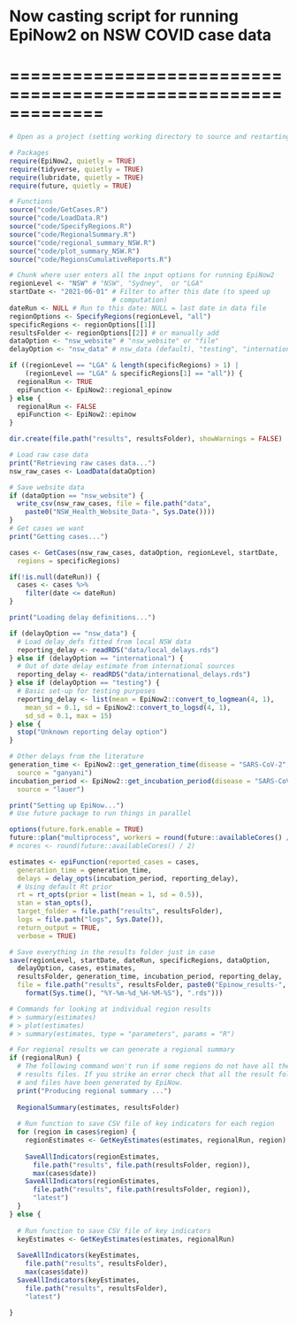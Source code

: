 # Now casting script for running EpiNow2 on NSW COVID case data
# =============================================================

```r
# Open as a project (setting working directory to source and restarting R)

# Packages
require(EpiNow2, quietly = TRUE)
require(tidyverse, quietly = TRUE)
require(lubridate, quietly = TRUE)
require(future, quietly = TRUE)

# Functions 
source("code/GetCases.R")
source("code/LoadData.R")
source("code/SpecifyRegions.R")
source("code/RegionalSummary.R")
source("code/regional_summary_NSW.R")
source("code/plot_summary_NSW.R")
source("code/RegionsCumulativeReports.R")
```

```r
# Chunk where user enters all the input options for running EpiNow2
regionLevel <- "NSW" # "NSW", "Sydney",  or "LGA"
startDate <- "2021-06-01" # Filter to after this date (to speed up 
                          # computation)
dateRun <- NULL # Run to this date: NULL = last date in data file
regionOptions <- SpecifyRegions(regionLevel, "all") 
specificRegions <- regionOptions[[1]]
resultsFolder <- regionOptions[[2]] # or manually add
dataOption <- "nsw_website" # "nsw_website" or "file"
delayOption <- "nsw_data" # nsw_data (default), "testing", "international"
```

```r
if ((regionLevel == "LGA" & length(specificRegions) > 1) |
    (regionLevel == "LGA" & specificRegions[1] == "all")) {
  regionalRun <- TRUE
  epiFunction <- EpiNow2::regional_epinow
} else {
  regionalRun <- FALSE
  epiFunction <- EpiNow2::epinow
}

dir.create(file.path("results", resultsFolder), showWarnings = FALSE)
```

```r
# Load raw case data 
print("Retrieving raw cases data...")
nsw_raw_cases <- LoadData(dataOption)

# Save website data
if (dataOption == "nsw_website") {
  write_csv(nsw_raw_cases, file = file.path("data", 
    paste0("NSW_Health_Website_Data-", Sys.Date())))
}
# Get cases we want 
print("Getting cases...")

cases <- GetCases(nsw_raw_cases, dataOption, regionLevel, startDate, 
  regions = specificRegions) 

if(!is.null(dateRun)) {
  cases <- cases %>% 
    filter(date <= dateRun)
}

```

```r
print("Loading delay definitions...")

if (delayOption == "nsw_data") {
  # Load delay_defs fitted from local NSW data
  reporting_delay <- readRDS("data/local_delays.rds")
} else if (delayOption == "international") {
  # Out of date delay estimate from international sources
  reporting_delay <- readRDS("data/international_delays.rds")
} else if (delayOption == "testing") {
  # Basic set-up for testing purposes
  reporting_delay <- list(mean = EpiNow2::convert_to_logmean(4, 1),
    mean_sd = 0.1, sd = EpiNow2::convert_to_logsd(4, 1),
    sd_sd = 0.1, max = 15)
} else {
  stop("Unknown reporting delay option")
}

# Other delays from the literature
generation_time <- EpiNow2::get_generation_time(disease = "SARS-CoV-2", 
  source = "ganyani")
incubation_period <- EpiNow2::get_incubation_period(disease = "SARS-CoV-2", 
  source = "lauer")
```

```r
print("Setting up EpiNow...")
# Use future package to run things in parallel

options(future.fork.enable = TRUE)
future::plan("multiprocess", workers = round(future::availableCores() / 2))
# ncores <- round(future::availableCores() / 2)
```

```r
estimates <- epiFunction(reported_cases = cases, 
  generation_time = generation_time,
  delays = delay_opts(incubation_period, reporting_delay),
  # Using default Rt prior
  rt = rt_opts(prior = list(mean = 1, sd = 0.5)),
  stan = stan_opts(),
  target_folder = file.path("results", resultsFolder),
  logs = file.path("logs", Sys.Date()),
  return_output = TRUE, 
  verbose = TRUE)

# Save everything in the results folder just in case
save(regionLevel, startDate, dateRun, specificRegions, dataOption, 
  delayOption, cases, estimates,
  resultsFolder, generation_time, incubation_period, reporting_delay,
  file = file.path("results", resultsFolder, paste0("Epinow_results-", 
    format(Sys.time(), "%Y-%m-%d_%H-%M-%S"), ".rds")))
```

```r
# Commands for looking at individual region results
# > summary(estimates)
# > plot(estimates)
# > summary(estimates, type = "parameters", params = "R")

# For regional results we can generate a regional summary
if (regionalRun) {
  # The following command won't run if some regions do not have all the 
  # results files. If you strike an error check that all the result folders 
  # and files have been generated by EpiNow. 
  print("Producing regional summary ...")
  
  RegionalSummary(estimates, resultsFolder) 
  
  # Run function to save CSV file of key indicators for each region
  for (region in cases$region) {
    regionEstimates <- GetKeyEstimates(estimates, regionalRun, region)
    
    SaveAllIndicators(regionEstimates, 
      file.path("results", file.path(resultsFolder, region)),
      max(cases$date))
    SaveAllIndicators(regionEstimates, 
      file.path("results", file.path(resultsFolder, region)), 
      "latest")
  }
} else {
 
  # Run function to save CSV file of key indicators 
  keyEstimates <- GetKeyEstimates(estimates, regionalRun)
  
  SaveAllIndicators(keyEstimates, 
    file.path("results", resultsFolder),
    max(cases$date))
  SaveAllIndicators(keyEstimates, 
    file.path("results", resultsFolder), 
    "latest")

}

```
